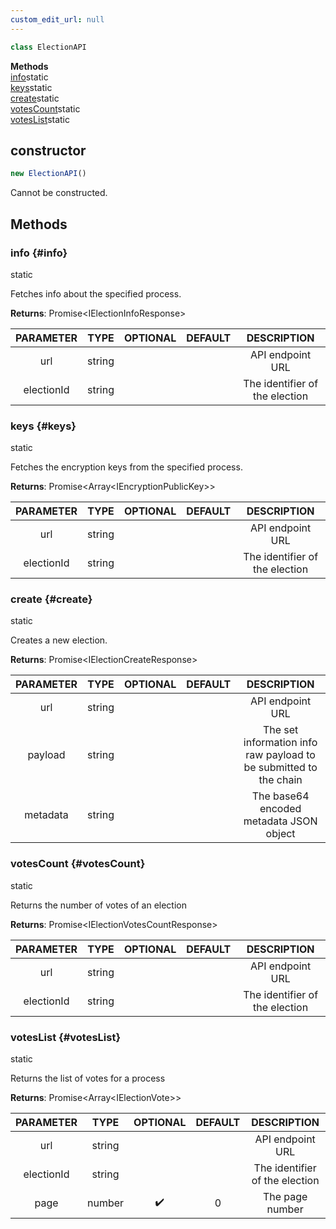 ```yaml
---
custom_edit_url: null
---
```


```ts
class ElectionAPI
```

<div>

</div>

<div className="container">
  <div className="row mb-2"><div className="col col--12"><strong>Methods</strong></div></div>
  <div className="row"><div className="col col--12"><a href="#info">info</a><span className="badge badge--info margin-left--sm">static</span><br/><a href="#keys">keys</a><span className="badge badge--info margin-left--sm">static</span><br/><a href="#create">create</a><span className="badge badge--info margin-left--sm">static</span><br/><a href="#votesCount">votesCount</a><span className="badge badge--info margin-left--sm">static</span><br/><a href="#votesList">votesList</a><span className="badge badge--info margin-left--sm">static</span></div></div>
</div>

## constructor
```ts
new ElectionAPI()
```

<div>

</div>

Cannot be constructed.

## Methods
### info {#info}

<div>
  <span className="badge badge--info">static</span>
</div>

Fetches info about the specified process.

**Returns**: Promise&lt;IElectionInfoResponse&gt;

|PARAMETER|TYPE|OPTIONAL|DEFAULT|DESCRIPTION|
|:---:|:---:|:---:|:---:|:---:|
|url|string|||API endpoint URL|
|electionId|string|||The identifier of the election|

### keys {#keys}

<div>
  <span className="badge badge--info">static</span>
</div>

Fetches the encryption keys from the specified process.

**Returns**: Promise&lt;Array&lt;IEncryptionPublicKey&gt;&gt;

|PARAMETER|TYPE|OPTIONAL|DEFAULT|DESCRIPTION|
|:---:|:---:|:---:|:---:|:---:|
|url|string|||API endpoint URL|
|electionId|string|||The identifier of the election|

### create {#create}

<div>
  <span className="badge badge--info">static</span>
</div>

Creates a new election.

**Returns**: Promise&lt;IElectionCreateResponse&gt;

|PARAMETER|TYPE|OPTIONAL|DEFAULT|DESCRIPTION|
|:---:|:---:|:---:|:---:|:---:|
|url|string|||API endpoint URL|
|payload|string|||The set information info raw payload to be submitted to the chain|
|metadata|string|||The base64 encoded metadata JSON object|

### votesCount {#votesCount}

<div>
  <span className="badge badge--info">static</span>
</div>

Returns the number of votes of an election

**Returns**: Promise&lt;IElectionVotesCountResponse&gt;

|PARAMETER|TYPE|OPTIONAL|DEFAULT|DESCRIPTION|
|:---:|:---:|:---:|:---:|:---:|
|url|string|||API endpoint URL|
|electionId|string|||The identifier of the election|

### votesList {#votesList}

<div>
  <span className="badge badge--info">static</span>
</div>

Returns the list of votes for a process

**Returns**: Promise&lt;Array&lt;IElectionVote&gt;&gt;

|PARAMETER|TYPE|OPTIONAL|DEFAULT|DESCRIPTION|
|:---:|:---:|:---:|:---:|:---:|
|url|string|||API endpoint URL|
|electionId|string|||The identifier of the election|
|page|number|✔️|0|The page number|

